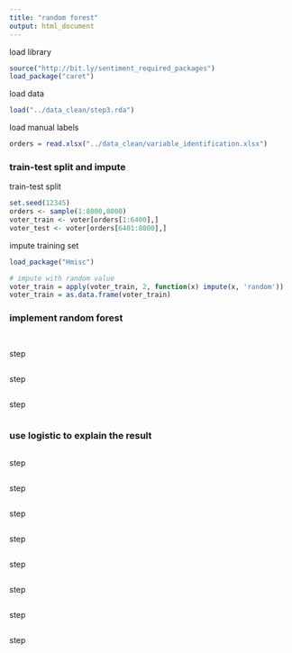```yaml
---
title: "random forest"
output: html_document
---
```


load library

```r
source("http://bit.ly/sentiment_required_packages")
load_package("caret")
```

load data

```r
load("../data_clean/step3.rda")
```

load manual labels

```r
orders = read.xlsx("../data_clean/variable_identification.xlsx")
```

### train-test split and impute

train-test split

```r
set.seed(12345)
orders <- sample(1:8000,8000)
voter_train <- voter[orders[1:6400],]
voter_test <- voter[orders[6401:8000],]
```

impute training set

```r
load_package("Hmisc")

# impute with random value
voter_train = apply(voter_train, 2, function(x) impute(x, 'random'))
voter_train = as.data.frame(voter_train)
```

### implement random forest

```r

```



```r

```

step

```r

```

step

```r

```

step

```r

```

### use logistic to explain the result

```r

```

step

```r

```

step

```r

```

step

```r

```

step

```r

```

step

```r

```

step

```r

```

step

```r

```

step

```r

```